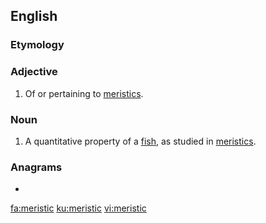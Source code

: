 ==English==

===Etymology===
{{backform|meristics|lang=en}}

===Adjective===
{{en-adj}}

# {{lb|en|ichthyology}} Of or pertaining to [[meristics]].

===Noun===
{{en-noun}}

# {{lb|en|ichthyology}} A quantitative property of a [[fish]], as studied in [[meristics]].

===Anagrams===
* {{l|en|scimiter}}

[[fa:meristic]]
[[ku:meristic]]
[[vi:meristic]]